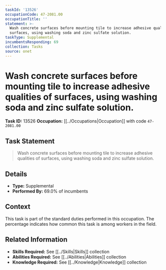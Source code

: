 ```yaml
---
taskId: '13526'
occupationCode: 47-2081.00
occupationTitle: ''
statement: >-
  Wash concrete surfaces before mounting tile to increase adhesive qualities of
  surfaces, using washing soda and zinc sulfate solution.
taskType: Supplemental
incumbentsResponding: 69
collection: Tasks
source: onet
---
```

# Wash concrete surfaces before mounting tile to increase adhesive qualities of surfaces, using washing soda and zinc sulfate solution.

**Task ID:** 13526
**Occupation:** [[../Occupations|Occupation]] with code `47-2081.00`

## Task Statement

> Wash concrete surfaces before mounting tile to increase adhesive qualities of surfaces, using washing soda and zinc sulfate solution.

## Details

- **Type:** Supplemental
- **Performed By:** 69.0% of incumbents

## Context

This task is part of the standard duties performed in this occupation. The percentage indicates how common this task is among workers in the field.

## Related Information

- **Skills Required:** See [[../Skills|Skills]] collection
- **Abilities Required:** See [[../Abilities|Abilities]] collection
- **Knowledge Required:** See [[../Knowledge|Knowledge]] collection
